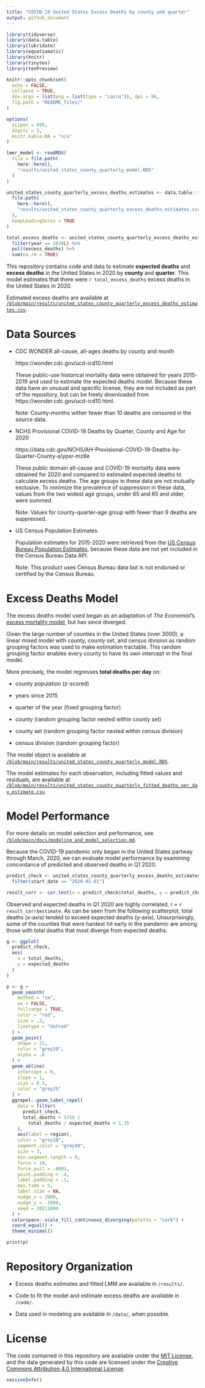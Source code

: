 ```yaml
---
title: "COVID-19 United States Excess Deaths by county and quarter"
output: github_document
---
```


<!-- README.md is generated from README.Rmd. Please edit that file -->

```r
library(tidyverse)
library(data.table)
library(lubridate)
library(equatiomatic)
library(knitr)
library(tinytex)
library(texPreview)

knitr::opts_chunk$set(
  echo = FALSE,
  collapse = TRUE,
  dev.args = list(png = list(type = "cairo")), dpi = 96,
  fig.path = "README_files/"
)

options(
  scipen = 999,
  digits = 3,
  knitr.kable.NA = "n/a"
)
```

```r
lmer_model <- readRDS(
  file = file.path(
    here::here(),
    "results/united_states_county_quarterly_model.RDS"
  )
)

united_states_county_quarterly_excess_deaths_estimates <- data.table::fread(
  file.path(
    here::here(),
    "results/united_states_county_quarterly_excess_deaths_estimates.csv"
  ),
  keepLeadingZeros = TRUE
)

total_excess_deaths <- united_states_county_quarterly_excess_deaths_estimates %>%
  filter(year == 2020L) %>%
  pull(excess_deaths) %>%
  sum(na.rm = TRUE)
```

This repository contains code and data to estimate **expected deaths** and **excess deaths** in the United States in 2020 by **county** and **quarter**.
This model estimates that there were `r total_excess_deaths` excess deaths in the United States in 2020.

Estimated excess deaths are available at [`/blob/main/results/united_states_county_quarterly_excess_deaths_estimates.csv`](https://github.com/mymil/covid-19-united-states-county-quarterly-excess-deaths/blob/main/results/united_states_county_quarterly_excess_deaths_estimates.csv).

# Data Sources

* CDC WONDER all-cause, all-ages deaths by county and month

  https://wonder.cdc.gov/ucd-icd10.html
  
  These public-use historical mortality data were obtained for years 2015-2019 and used to estimate the expected deaths model.
  Because these data have an unusual and specific license, they are not included as part of the repository, but can be freely downloaded from https://wonder.cdc.gov/ucd-icd10.html.
  
  Note: County-months wither fewer than 10 deaths are censored in the source data.

* NCHS Provisional COVID-19 Deaths by Quarter, County and Age for 2020

  https://data.cdc.gov/NCHS/AH-Provisional-COVID-19-Deaths-by-Quarter-County-a/ypxr-mz8e
  
  These public domain all-cause and COVID-19 mortality data were obtained for 2020 and compared to estimated expected deaths to calculate excess deaths.
  The age groups in these data are not mutually exclusive.
  To minimize the prevalence of suppression in these data, values from the two widest age groups, under 65 and 65 and older, were summed.
  
  Note: Values for county-quarter-age group with fewer than 9 deaths are suppressed.
  
* US Census Population Estimates

  Population estimates for 2015-2020 were retrieved from the [US Census Bureau Population Estimates](https://www.census.gov/programs-surveys/popest/technical-documentation/research/evaluation-estimates/2020-evaluation-estimates/2010s-counties-total.html), because these data are not yet included in the Census Bureau Data API.
  
  Note: This product uses Census Bureau data but is not endorsed or certified by the Census Bureau.
  
# Excess Deaths Model

  The excess deaths model used began as an adaptation of *The Economist*'s [excess mortality model](https://github.com/TheEconomist/covid-19-excess-deaths-tracker), but has since diverged.
  
  Given the large number of counties in the United States (over 3000), a linear mixed model with county, county set, and census division as random grouping factors was used to make estimation tractable.
  This random grouping factor enables every county to have its own intercept in the final model.
  
  More precisely, the model regresses **total deaths per day** on:
  
  * county population (z-scored)
  
  * years since 2015
  
  * quarter of the year (fixed grouping factor)
  
  * county (random grouping factor nested within county set)
  
  * county set (random grouping factor nested within census division)
  
  * census division (random grouping factor)
  
<!--   This model can be expressed by the equation: -->

<!-- ```{r equation} -->
<!-- equatiomatic::extract_eq( -->
<!--   lmer_model, -->
<!--   wrap = TRUE, -->
<!--   terms_per_line = 2, -->
<!--   swap_var_names = c( -->
<!--     "total_deaths_per_day" = "Total Deaths per Day", -->
<!--     "population_z" = "County Population (z-score)", -->
<!--     "year_zero" = "Years since 2015", -->
<!--     "quarter" = "Quarter", -->
<!--     "region_code" = "County", -->
<!--     "county_set_code" = "County Set", -->
<!--     "census_division" = "Census Division" -->
<!--   ) -->
<!-- ) %>% -->
<!--   texPreview::tex_preview( -->
<!--     stem = "plot_equation-1", -->
<!--     fileDir = knitr::opts_chunk$get()$fig.path, -->
<!--     returnType = "html" -->
<!--   ) -->
<!-- ``` -->

The model object is available at [`/blob/main/results/united_states_county_quarterly_model.RDS`](https://github.com/mymil/covid-19-united-states-county-quarterly-excess-deaths/blob/main/results/united_states_county_quarterly_model.RDS).

The model estimates for each observation, including fitted values and residuals, are available at [`/blob/main/results/united_states_county_quarterly_fitted_deaths_per_day_estimate.csv`](https://github.com/mymil/covid-19-united-states-county-quarterly-excess-deaths/blob/main/results/united_states_county_quarterly_fitted_deaths_per_day_estimate.csv).

# Model Performance

For more details on model selection and performance, see [`/blob/main/docs/modeling_and_model_selection.md`](https://github.com/mymil/covid-19-united-states-county-quarterly-excess-deaths/blob/main/docs/modeling_and_model_selection.md).

Because the COVID-19 pandemic only began in the United States partway through March, 2020, we can evaluate model performance by examining concordance of predicted and observed deaths in Q1 2020.

```r
predict_check <- united_states_county_quarterly_excess_deaths_estimates %>%
  filter(start_date == "2020-01-01")

result_corr <- cor.test(x = predict_check$total_deaths, y = predict_check$expected_deaths)
```

Observed and expected deaths in Q1 2020 are highly correlated, r = `r result_corr$estimate`.
As can be seen from the following scatterplot, total deaths (x-axis) tended to exceed expected deaths (y-axis).
Unsurprisingly, some of the counties that were hardest hit early in the pandemic are among those with total deaths that most diverge from expected deaths.

```r
g <- ggplot(
  predict_check,
  aes(
    x = total_deaths,
    y = expected_deaths
  )
)

p <- g +
  geom_smooth(
    method = "lm",
    se = FALSE,
    fullrange = TRUE,
    color = "red",
    size = .3,
    linetype = "dotted"
  ) +
  geom_point(
    shape = 21,
    color = "grey20",
    alpha = .6
  ) +
  geom_abline(
    intercept = 0,
    slope = 1,
    size = 0.3,
    color = "grey25"
  ) +
  ggrepel::geom_label_repel(
    data = filter(
      predict_check,
      total_deaths > 5750 |
        total_deaths / expected_deaths > 1.35
    ),
    aes(label = region),
    color = "grey10",
    segment.color = "grey40",
    size = 3,
    min.segment.length = 0,
    force = 10,
    force_pull = .0001,
    point.padding = .4,
    label.padding = .1,
    max.time = 5,
    label.size = NA,
    nudge_x = 2000,
    nudge_y = -1000,
    seed = 20211004
  ) +
  colorspace::scale_fill_continuous_diverging(palette = "cork") +
  coord_equal() +
  theme_minimal()

print(p)
```

# Repository Organization

* Excess deaths estimates and fitted LMM are available in `/results/`.

* Code to fit the model and estimate excess deaths are available in `/code/`.

* Data used in modeling are available in `/data/`, when possible.

# License

The code contained in this repository are available under the [MIT License](https://opensource.org/licenses/MIT), and the data generated by this code are licensed under the [Creative Commons Attribution 4.0 International License](https://creativecommons.org/licenses/by/4.0/).

```r
sessionInfo()
```
